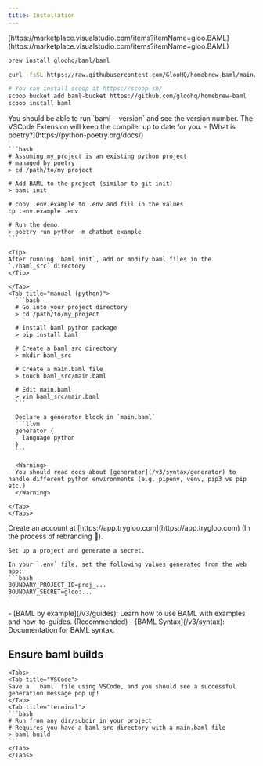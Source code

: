 ```yaml
---
title: Installation
---
```


<Steps>
  <Step title="Install BAML VSCode Extension">
    [https://marketplace.visualstudio.com/items?itemName=gloo.BAML](https://marketplace.visualstudio.com/items?itemName=gloo.BAML)
  </Step>
  <Step title="Install BAML compiler">
<CodeGroup>

```bash Mac
brew install gloohq/baml/baml
```

```bash Linux (debian)
curl -fsSL https://raw.githubusercontent.com/GlooHQ/homebrew-baml/main/install-baml.sh | bash
```

```bash Windows (via scoop)
# You can install scoop at https://scoop.sh/
scoop bucket add baml-bucket https://github.com/gloohq/homebrew-baml
scoop install baml
```

</CodeGroup>
You should be able to run `baml --version` and see the version number. The VSCode Extension will keep the compiler up to date for you.

  </Step>
  <Step title="Add BAML to a project">
    <Tabs>
    <Tab title="poetry">
    - [What is poetry?](https://python-poetry.org/docs/)

    ```bash
    # Assuming my_project is an existing python project
    # managed by poetry
    > cd /path/to/my_project

    # Add BAML to the project (similar to git init)
    > baml init

    # copy .env.example to .env and fill in the values
    cp .env.example .env

    # Run the demo.
    > poetry run python -m chatbot_example
    ```

    <Tip>
    After running `baml init`, add or modify baml files in the `./baml_src` directory
    </Tip>

    </Tab>
    <Tab title="manual (python)">
      ```bash
      # Go into your project directory
      > cd /path/to/my_project

      # Install baml python package
      > pip install baml

      # Create a baml_src directory
      > mkdir baml_src

      # Create a main.baml file
      > touch baml_src/main.baml

      # Edit main.baml
      > vim baml_src/main.baml
      ```

      Declare a generator block in `main.baml`
      ```llvm
      generator {
        language python
      }
      ```

      <Warning>
      You should read docs about [generator](/v3/syntax/generator) to handle different python environments (e.g. pipenv, venv, pip3 vs pip etc.)
      </Warning>

    </Tab>
    </Tabs>

  </Step>
  <Step title="Set up Boundary Studio (optional)">
    Create an account at [https://app.trygloo.com](https://app.trygloo.com) (In the process of rebranding 🙂).
    
    Set up a project and generate a secret.

    In your `.env` file, set the following values generated from the web app:
    ```bash
    BOUNDARY_PROJECT_ID=proj_...
    BOUNDARY_SECRET=gloo:...
    ```

  </Step>
  <Step title="Learn BAML">
    - [BAML by example](/v3/guides): Learn how to use BAML with examples and how-to-guides. (Recommended)
    - [BAML Syntax](/v3/syntax): Documentation for BAML syntax.
  </Step>
</Steps>

## Ensure baml builds

    <Tabs>
    <Tab title="VSCode">
    Save a `.baml` file using VSCode, and you should see a successful generation message pop up!
    </Tab>
    <Tab title="terminal">
    ```bash
    # Run from any dir/subdir in your project
    # Requires you have a baml_src directory with a main.baml file
    > baml build
    ```
    </Tab>
    </Tabs>
